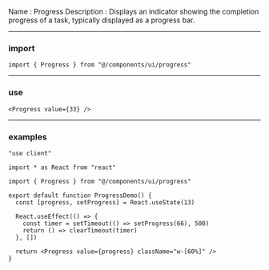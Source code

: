 Name : Progress
Description : Displays an indicator showing the completion progress of a task, typically displayed as a progress bar.

---

### import

```
import { Progress } from "@/components/ui/progress"
```

---

### use

```progress.mdx
<Progress value={33} />
```

---

### examples

```progress-demo.tsx
"use client"

import * as React from "react"

import { Progress } from "@/components/ui/progress"

export default function ProgressDemo() {
  const [progress, setProgress] = React.useState(13)

  React.useEffect(() => {
    const timer = setTimeout(() => setProgress(66), 500)
    return () => clearTimeout(timer)
  }, [])

  return <Progress value={progress} className="w-[60%]" />
}
```
